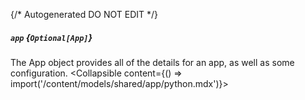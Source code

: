 {/* Autogenerated DO NOT EDIT  */}

##### `app` *{`Optional[App]`}*
The App object provides all of the details for an app, as well as some configuration.
<Collapsible content={() => import('/content/models/shared/app/python.mdx')}>
</Collapsible>

